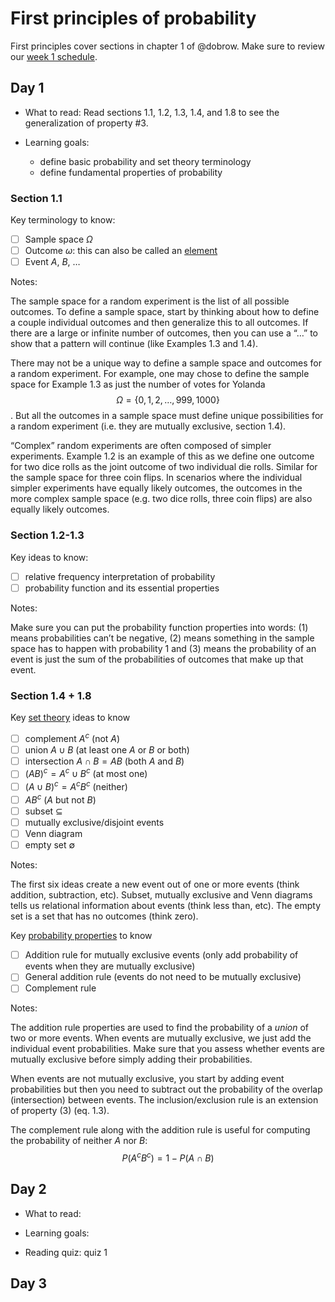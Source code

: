 # First principles of probability   {#sec-first-p}

First principles cover sections in chapter 1 of @dobrow. Make sure to review our [week 1 schedule](https://docs.google.com/spreadsheets/d/1QKQFfuuDzFUpOdjMvmHWZpR6zUzoxd9UjE83vA0H1Fs/edit?usp=sharing).

## Day 1 {.unnumbered}

- What to read: Read sections 1.1, 1.2, 1.3, 1.4, and 1.8 to see the generalization of property #3. 

- Learning goals:
  - define basic probability and set theory terminology
  - define fundamental properties of probability
  

### Section 1.1 {.unnumbered}

Key terminology to know:

  - [ ] Sample space $\Omega$
  - [ ] Outcome $\omega$: this can also be called an <u>element</u>
  - [ ] Event $A$, $B$, ...

Notes: 

The sample space for a random experiment is the list of all possible outcomes. To define a sample space, start by thinking about how to define a couple individual outcomes and then generalize this to all outcomes. If there are a large or infinite number of outcomes, then you can use a "..." to show that a pattern will continue (like Examples 1.3 and 1.4).


There may not be a unique way to define a sample space and outcomes for a random experiment. For example, one may chose to define the sample space for Example 1.3 as just the number of votes for Yolanda $$\Omega = \{ 0, 1, 2, \dotsc, 999, 1000\}$$. But all the outcomes in a sample space must define unique possibilities for a random experiment (i.e. they are mutually exclusive, section 1.4).

"Complex" random experiments are often composed of simpler experiments. Example 1.2 is an example of this as we define one outcome for two dice rolls as the joint outcome of two individual die rolls. Similar for the sample space for three coin flips. In scenarios where the individual simpler experiments have equally likely outcomes, the outcomes in the more complex sample space (e.g. two dice rolls, three coin flips) are also equally likely outcomes. 


### Section 1.2-1.3 {.unnumbered}

Key ideas to know:

- [ ] relative frequency interpretation of probability
- [ ] probability function and its essential properties

Notes: 

Make sure you can put the probability function properties into words: (1) means probabilities can't be negative, (2) means something in the sample space has to happen with probability 1 and (3) means the probability of an event is just the sum of the probabilities of  outcomes that make up that event.



### Section 1.4 + 1.8 {.unnumbered}

Key <u>set theory</u> ideas to know

- [ ] complement $A^c$ (not $A$)
- [ ] union $A \cup B$ (at least one $A$ or $B$ or both)
- [ ] intersection $A \cap B = AB$ (both $A$ and $B$)
- [ ]  $(AB)^c = A^c \cup B^c$ (at most one)
- [ ] $(A \cup B)^c = A^cB^c$ (neither)
- [ ] $AB^c$ ($A$ but not $B$)
- [ ] subset $\subseteq$
- [ ] mutually exclusive/disjoint events
- [ ] Venn diagram
- [ ] empty set $\emptyset$


Notes: 

The first six ideas create a new event out of one or more events (think addition, subtraction, etc). Subset,  mutually exclusive and Venn diagrams tells us relational information about events (think less than, etc). The empty set is a set that has no outcomes (think zero).

Key <u>probability properties</u> to know

- [ ] Addition rule for mutually exclusive events (only add probability of events when they are mutually exclusive)
- [ ] General addition rule (events do not need to be mutually exclusive)
- [ ] Complement rule

Notes:

The addition rule properties are used to find the probability of a *union* of two or more events. When events are mutually exclusive, we just add the individual event probabilities. Make sure that you assess whether events are mutually exclusive before simply adding their probabilities. 

When events are not mutually exclusive, you start by adding event probabilities but then you need to subtract out the probability of the overlap (intersection) between events. The inclusion/exclusion rule is an extension of property (3) (eq. 1.3).

The complement rule along with the addition rule is useful for computing the probability of neither $A$ nor $B$: 
$$
P(A^c B^c) = 1 - P(A \cap B)
$$




## Day 2 {.unnumbered}

- What to read:

- Learning goals:

- Reading quiz: quiz 1


## Day 3 {.unnumbered}
